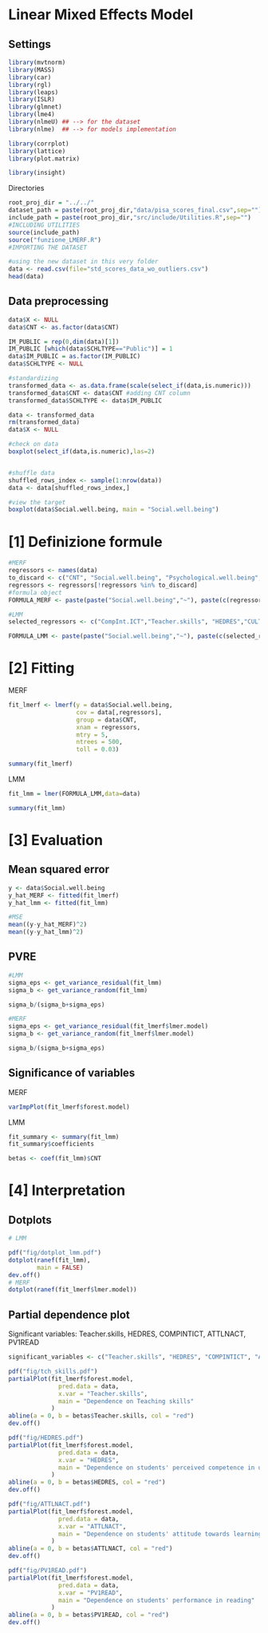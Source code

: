 # Linear Mixed Effects Model

## Settings

```r
library(mvtnorm)
library(MASS)
library(car)
library(rgl)
library(leaps)
library(ISLR)
library(glmnet)
library(lme4)
library(nlmeU) ## --> for the dataset
library(nlme)  ## --> for models implementation

library(corrplot)
library(lattice)
library(plot.matrix)

library(insight)
```

Directories

```r
root_proj_dir = "../../"
dataset_path = paste(root_proj_dir,"data/pisa_scores_final.csv",sep="")
include_path = paste(root_proj_dir,"src/include/Utilities.R",sep="")
#INCLUDING UTILITIES
source(include_path)
source("funzione_LMERF.R")
#IMPORTING THE DATASET

#using the new dataset in this very folder
data <- read.csv(file="std_scores_data_wo_outliers.csv")
head(data)
```

## Data preprocessing

```r
data$X <- NULL
data$CNT <- as.factor(data$CNT)

IM_PUBLIC = rep(0,dim(data)[1])
IM_PUBLIC [which(data$SCHLTYPE=="Public")] = 1
data$IM_PUBLIC = as.factor(IM_PUBLIC)
data$SCHLTYPE <- NULL
```

```r
#standardizing
transformed_data <- as.data.frame(scale(select_if(data,is.numeric)))
transformed_data$CNT <- data$CNT #adding CNT column
transformed_data$SCHLTYPE <- data$IM_PUBLIC

data <- transformed_data
rm(transformed_data)
data$X <- NULL

#check on data 
boxplot(select_if(data,is.numeric),las=2)


#shuffle data
shuffled_rows_index <- sample(1:nrow(data))
data <- data[shuffled_rows_index,]

#view the target
boxplot(data$Social.well.being, main = "Social.well.being")
```

# [1] Definizione formule

```r
#MERF
regressors <- names(data)
to_discard <- c("CNT", "Social.well.being", "Psychological.well.being", "SCHLTYPE","SchoolUse.ICT")
regressors <- regressors[!regressors %in% to_discard]
#formula object
FORMULA_MERF <- paste(paste("Social.well.being","~"), paste(c(regressors,"(1|CNT)"), collapse = "+"))

#LMM
selected_regressors <- c("CompInt.ICT","Teacher.skills", "HEDRES","CULTPOSS","ATTLNACT","PROAT5AB","CLSIZE","CREACTIV","SCHSIZE","PV1READ","LM_MINS", "ENTUSE")

FORMULA_LMM <- paste(paste("Social.well.being","~"), paste(c(selected_regressors,"(1|CNT)"), collapse = "+"))
```

# [2] Fitting

MERF

```r
fit_lmerf <- lmerf(y = data$Social.well.being,
                   cov = data[,regressors],
                   group = data$CNT,
                   xnam = regressors,
                   mtry = 5,
                   ntrees = 500,
                   toll = 0.03)

summary(fit_lmerf)
```

LMM

```r
fit_lmm = lmer(FORMULA_LMM,data=data)

summary(fit_lmm)
```

# [3] Evaluation

## Mean squared error

```r
y <- data$Social.well.being
y_hat_MERF <- fitted(fit_lmerf)
y_hat_lmm <- fitted(fit_lmm)

#MSE
mean((y-y_hat_MERF)^2)
mean((y-y_hat_lmm)^2)
```

## PVRE

```r
#LMM
sigma_eps <- get_variance_residual(fit_lmm)
sigma_b <- get_variance_random(fit_lmm)

sigma_b/(sigma_b+sigma_eps)

#MERF
sigma_eps <- get_variance_residual(fit_lmerf$lmer.model)
sigma_b <- get_variance_random(fit_lmerf$lmer.model)

sigma_b/(sigma_b+sigma_eps)
```

## Significance of variables

MERF

```r
varImpPlot(fit_lmerf$forest.model)
```

LMM

```r
fit_summary <- summary(fit_lmm)
fit_summary$coefficients

betas <- coef(fit_lmm)$CNT
```

# [4] Interpretation

## Dotplots

```r
# LMM

pdf("fig/dotplot_lmm.pdf")
dotplot(ranef(fit_lmm),
        main = FALSE)
dev.off()
# MERF
dotplot(ranef(fit_lmerf$lmer.model))
```

## Partial dependence plot

Significant variables: Teacher.skills, HEDRES, COMPINTICT, ATTLNACT, PV1READ

```r
significant_variables <- c("Teacher.skills", "HEDRES", "COMPINTICT", "ATTLNACT", "PV1READ")

pdf("fig/tch_skills.pdf")
partialPlot(fit_lmerf$forest.model,
              pred.data = data,
              x.var = "Teacher.skills",
              main = "Dependence on Teaching skills"
            )
abline(a = 0, b = betas$Teacher.skills, col = "red")
dev.off()

pdf("fig/HEDRES.pdf")
partialPlot(fit_lmerf$forest.model,
              pred.data = data,
              x.var = "HEDRES",
              main = "Dependence on students' perceived competence in using ICT"
            )
abline(a = 0, b = betas$HEDRES, col = "red")
dev.off()

pdf("fig/ATTLNACT.pdf")
partialPlot(fit_lmerf$forest.model,
              pred.data = data,
              x.var = "ATTLNACT",
              main = "Dependence on students' attitude towards learning"
            )
abline(a = 0, b = betas$ATTLNACT, col = "red")
dev.off()

pdf("fig/PV1READ.pdf")
partialPlot(fit_lmerf$forest.model,
              pred.data = data,
              x.var = "PV1READ",
              main = "Dependence on students' performance in reading"
            )
abline(a = 0, b = betas$PV1READ, col = "red")
dev.off()
```
